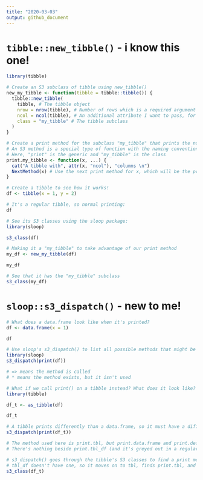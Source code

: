 ```yaml
---
title: "2020-03-03"
output: github_document
---
```


# `tibble::new_tibble()` - i know this one!

```r
library(tibble)

# Create an S3 subclass of tibble using new_tibble()
new_my_tibble <- function(tibble = tibble::tibble()) {
  tibble::new_tibble(
    tibble, # The tibble object
    nrow = nrow(tibble), # Number of rows which is a required argument
    ncol = ncol(tibble), # An additional attribute I want to pass, for printing!
    class = "my_tibble" # The tibble subclass
  )
}

# Create a print method for the subclass "my_tibble" that prints the number of columns
# An S3 method is a special type of function with the naming convention generic.class
# Here, "print" is the generic and "my_tibble" is the class
print.my_tibble <- function(x, ...) {
  cat("A tibble with", attr(x, "ncol"), "columns \n")
  NextMethod(x) # Use the next print method for x, which will be the print method for a regular tibble
}

# Create a tibble to see how it works!
df <- tibble(x = 1, y = 2)

# It's a regular tibble, so normal printing:
df

# See its S3 classes using the sloop package:
library(sloop)

s3_class(df)

# Making it a "my_tibble" to take advantage of our print method
my_df <- new_my_tibble(df)

my_df

# See that it has the "my_tibble" subclass
s3_class(my_df)
```

# `sloop::s3_dispatch()` - new to me!

```r
# What does a data.frame look like when it's printed?
df <- data.frame(x = 1)

df

# Use sloop's s3_dispatch() to list all possible methods that might be "dispatched" by calling the generic print() on df
library(sloop)
s3_dispatch(print(df))

# => means the method is called
# * means the method exists, but it isn't used

# What if we call print() on a tibble instead? What does it look like?
library(tibble)

df_t <- as_tibble(df)

df_t

# A tibble prints differently than a data.frame, so it must have a different method!
s3_dispatch(print(df_t))

# The method used here is print.tbl, but print.data.frame and print.default also exist and aren't used.
# There's nothing beside print.tbl_df (and it's greyed out in a regular RStudio console), which means there *is no* print method for a tbl_df

# s3_dispatch() goes through the tibble's S3 classes to find a print method.
# tbl_df doesn't have one, so it moves on to tbl, finds print.tbl, and uses that!
s3_class(df_t)
```
